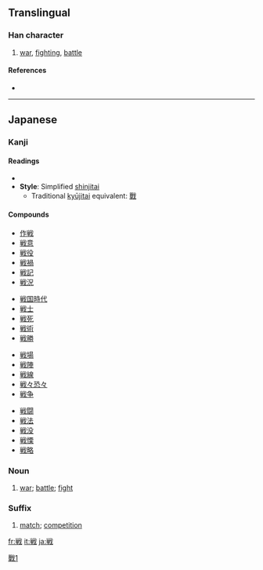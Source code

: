 {{ja-forms|{{zh-lookup|戦}}|[[战]]|[[戰]]}}
==Translingual==

===Han character===
{{Han char|rn=62|rad=戈|as=08|sn=12|four=|canj=火十戈 (FJI)}}

# [[war]], [[fighting]], [[battle]]

====References====
* {{Han ref|kx=0413.241|dkj=11631|dj=0756.230|hdz=21409.041|uh=6226|ud=25126}}

----

==Japanese==

===Kanji===
{{ja-kanji|grade=4|rs=戈08}}

====Readings====
* {{ja-readings|on=[[せん]] (sen)|kun=[[たたかう]] (tatakau), [[いくさ]] (ikusa), [[おののく]] (ononoku)}}
* '''Style''': Simplified [[shinjitai]]
** Traditional [[kyūjitai]] equivalent: [[戰]]

====Compounds====
{{top4}}
* [[作戦]]
* [[戦意]]
* [[戦役]]
* [[戦禍]]
* [[戦記]]
* [[戦況]]
{{mid4}}
* [[戦国時代]]
* [[戦士]]
* [[戦死]]
* [[戦術]]
* [[戦勝]]
{{mid4}}
* [[戦場]]
* [[戦陣]]
* [[戦線]]
* [[戦々恐々]]
* [[戦争]]
{{mid4}}
* [[戦闘]]
* [[戦法]]
* [[戦没]]
* [[戦慄]]
* [[戦略]]
{{bottom}}

===Noun===
{{ja-noun|k|hira=いくさ|rom=ikusa}}

# [[war]]; [[battle]]; [[fight]]

===Suffix===
{{ja-pos|k|suffix|hira=せん|rom=sen}}

# [[match]]; [[competition]]

[[Category:CJKV characters simplified differently in Japan and China|戰1]]

[[fr:戦]]
[[it:戦]]
[[ja:戦]]